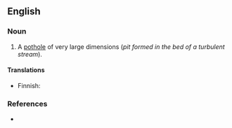 ==English==

===Noun===
{{en-noun|sg=[[giant]] [[kettle]]}}

# A [[pothole]] of very large dimensions (''pit formed in the bed of a turbulent stream'').

====Translations====
{{trans-top|pothole}}
*Finnish: {{t-|fi|hiidenkirnu}}
{{trans-mid}}
{{trans-bottom}}

===References===
*{{R:Webster 1913}}